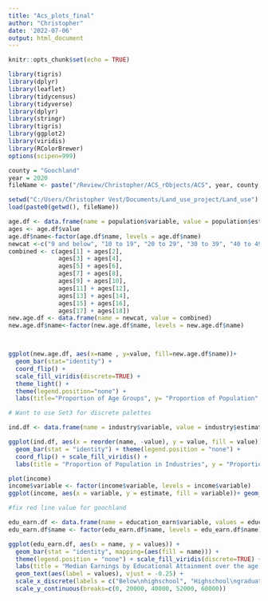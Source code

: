 ```yaml
---
title: "Acs_plots_final"
author: "Christopher"
date: '2022-07-06'
output: html_document
---
```



```r
knitr::opts_chunk$set(echo = TRUE)

library(tigris)
library(dplyr)
library(leaflet)
library(tidycensus)
library(tidyverse)
library(dplyr)
library(stringr)
library(tigris)
library(ggplot2)
library(viridis)
library(RColorBrewer)
options(scipen=999)
```


```r
county = "Goochland"
year = 2020
fileName <- paste("/Review/Christopher/ACS_rObjects/ACS", year, county, ".rData", sep="")
```

```r
setwd("C:/Users/Christopher Vest/Documents/Land_use_project/Land_use")
load(paste0(getwd(), fileName))
```

```r
age.df <- data.frame(name = population$variable, value = population$estimate) [2:19,]
ages <- age.df$value
age.df$name<-factor(age.df$name, levels = age.df$name)
newcat <-c("9 and below", "10 to 19", "20 to 29", "30 to 39", "40 to 49", "50 to 59", "60 to 69", "70 to 79", "80 and above")
combined <- c(ages[1] + ages[2], 
              ages[3] + ages[4],
              ages[5] + ages[6], 
              ages[7] + ages[8],
              ages[9] + ages[10], 
              ages[11] + ages[12],
              ages[13] + ages[14], 
              ages[15] + ages[16],
              ages[17] + ages[18])
new.age.df <- data.frame(name = newcat, value = combined)
new.age.df$name<-factor(new.age.df$name, levels = new.age.df$name)



ggplot(new.age.df, aes(x=name , y=value, fill=new.age.df$name))+
  geom_bar(stat="identity") + 
  coord_flip() + 
  scale_fill_viridis(discrete=TRUE) + 
  theme_light() + 
  theme(legend.position="none") + 
  labs(title="Proportion of Age Groups", y= "Proportion of Population", x= "Age Groups", caption="Source: ACS5 2016-2020")

# Want to use Set3 for discrete palettes
```

```r
ind.df <- data.frame(name = industry$variable, value = industry$estimate)

ggplot(ind.df, aes(x = reorder(name, -value), y = value, fill = value)) + 
  geom_bar(stat = "identity") + theme(legend.position = "none") +
  coord_flip() + scale_fill_viridis() + 
  labs(title = "Proportion of Population in Industries", y = "Proportion of Population", x = "Industry", caption = acs_Caption)
```

```r
plot(income)
income$variable <- factor(income$variable, levels = income$variable)
ggplot(income, aes(x = variable, y = estimate, fill = variable))+ geom_bar(stat = "identity") + theme(legend.position = "none") + scale_fill_viridis(discrete=TRUE) + labs(title="Median Income by Census Tract", caption="Source: ACS5 2016-2020") + coord_flip()
```

```r

#fix red line value for goochland

edu_earn.df <- data.frame(name = education_earn$variable, values = education_earn$estimate)
edu_earn.df$name <- factor(edu_earn.df$name, levels = edu_earn.df$name)

ggplot(edu_earn.df, aes(x = name, y = values)) + 
  geom_bar(stat = "identity", mapping=(aes(fill = name))) + 
  theme(legend.position = "none") + scale_fill_viridis(discrete=TRUE) +
  labs(title = "Median Earnings by Educational Attainment over the age of 25", x = "Highest Education", y = "Median Earnings", caption = "Source: ACS5 2016-2020") + 
  geom_text(aes(label = values), vjust = -0.25) +
  scale_x_discrete(labels = c("Below\nhighschool", "Highschool\ngraduate", "Some college/\nAssociates'", "Bachelor's", "Graduate")) + 
  scale_y_continuous(breaks=c(0, 20000, 40000, 52000, 60000))
```